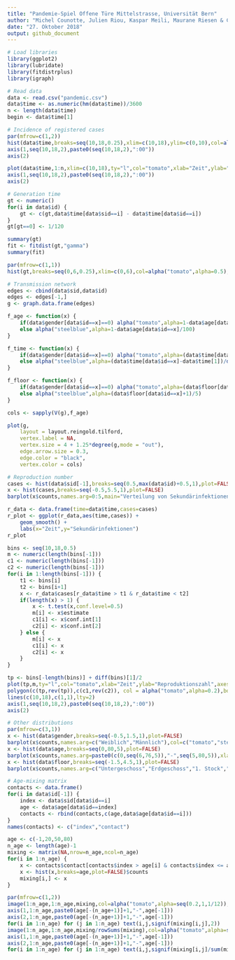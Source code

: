 ```yaml
---
title: "Pandemie-Spiel Offene Türe Mittelstrasse, Universität Bern"
author: "Michel Counotte, Julien Riou, Kaspar Meili, Maurane Riesen & Christian L. Althaus"
date: "27. Oktober 2018"
output: github_document
---
```


```r
# Load libraries
library(ggplot2)
library(lubridate)
library(fitdistrplus)
library(igraph)

# Read data
data <- read.csv("pandemic.csv")
data$time <- as.numeric(hm(data$time))/3600
n <- length(data$time)
begin <- data$time[1]
```

```r
# Incidence of registered cases
par(mfrow=c(1,2))
hist(data$time,breaks=seq(10,18,0.25),xlim=c(10,18),ylim=c(0,10),col=alpha("tomato",alpha=0.5),xlab="Zeit",ylab="Registrierte Fälle",axes=FALSE,main=NA)
axis(1,seq(10,18,2),paste0(seq(10,18,2),":00"))
axis(2)

plot(data$time,1:n,xlim=c(10,18),ty="l",col="tomato",xlab="Zeit",ylab="Registrierte Fälle (kumulativ)",axes=FALSE,frame=FALSE)
axis(1,seq(10,18,2),paste0(seq(10,18,2),":00"))
axis(2)
```

```r
# Generation time
gt <- numeric()
for(i in data$id) {
	gt <- c(gt,data$time[data$sid==i] - data$time[data$id==i])
}
gt[gt==0] <- 1/120

summary(gt)
fit <- fitdist(gt,"gamma")
summary(fit)

par(mfrow=c(1,1))
hist(gt,breaks=seq(0,6,0.25),xlim=c(0,6),col=alpha("tomato",alpha=0.5),xlab="Dauer (Stunden)",ylab="Häufigkeit",main=NA)
```

```r
# Transmission network
edges <- cbind(data$sid,data$id)
edges <- edges[-1,]
g <- graph.data.frame(edges)

f_age <- function(x) {
	if(data$gender[data$id==x]==0) alpha("tomato",alpha=1-data$age[data$id==x]/100)
	else alpha("steelblue",alpha=1-data$age[data$id==x]/100)
}

f_time <- function(x) {
	if(data$gender[data$id==x]==0) alpha("tomato",alpha=(data$time[data$id==x]-data$time[1])/diff(range(data$time)))
	else alpha("steelblue",alpha=(data$time[data$id==x]-data$time[1])/diff(range(data$time)))
}

f_floor <- function(x) {
	if(data$gender[data$id==x]==0) alpha("tomato",alpha=(data$floor[data$id==x]+1)/5)
	else alpha("steelblue",alpha=(data$floor[data$id==x]+1)/5)
}

cols <- sapply(V(g),f_age)

plot(g,
	layout = layout.reingold.tilford,
	vertex.label = NA,
	vertex.size = 4 + 1.25*degree(g,mode = "out"), 
	edge.arrow.size = 0.3,
	edge.color = "black", 
	vertex.color = cols)
```

```r
# Reproduction number
cases <- hist(data$sid[-1],breaks=seq(0.5,max(data$id)+0.5,1),plot=FALSE)$counts
x <- hist(cases,breaks=seq(-0.5,5.5,1),plot=FALSE)
barplot(x$counts,names.arg=0:5,main="Verteilung von Sekundärinfektionen")

r_data <- data.frame(time=data$time,cases=cases)
r_plot <- ggplot(r_data,aes(time,cases)) +
	geom_smooth() +
	labs(x="Zeit",y="Sekundärinfektionen")
r_plot

bins <- seq(10,18,0.5)
m <- numeric(length(bins[-1]))
c1 <- numeric(length(bins[-1]))
c2 <- numeric(length(bins[-1]))
for(i in 1:length(bins[-1])) {
	t1 <- bins[i]
	t2 <- bins[i+1]
	x <- r_data$cases[r_data$time > t1 & r_data$time < t2]
	if(length(x) > 1) {
		x <- t.test(x,conf.level=0.5)
		m[i] <- x$estimate
		c1[i] <- x$conf.int[1]
		c2[i] <- x$conf.int[2]
	} else {
		m[i] <- x
		c1[i] <- x
		c2[i] <- x
	}
}

tp <- bins[-length(bins)] + diff(bins)[1]/2
plot(tp,m,ty="l",col="tomato",xlab="Zeit",ylab="Reproduktionszahl",axes=FALSE,frame=FALSE)
polygon(c(tp,rev(tp)),c(c1,rev(c2)), col = alpha("tomato",alpha=0.2),border=NA)
lines(c(10,18),c(1,1),lty=2)
axis(1,seq(10,18,2),paste0(seq(10,18,2),":00"))
axis(2)
```

```r
# Other distributions
par(mfrow=c(3,1))
x <- hist(data$gender,breaks=seq(-0.5,1.5,1),plot=FALSE)
barplot(x$counts,names.arg=c("Weiblich","Männlich"),col=c("tomato","steelblue"))
x <- hist(data$age,breaks=seq(0,80,5),plot=FALSE)
barplot(x$counts,names.arg=paste0(c(0,seq(6,76,5)),"-",seq(5,80,5)),xlab="Altersgruppe")
x <- hist(data$floor,breaks=seq(-1.5,4.5,1),plot=FALSE)
barplot(x$counts,names.arg=c("Untergeschoss","Erdgeschoss","1. Stock","2. Stock","3. Stock","4. Stock"))
```

```r
# Age-mixing matrix
contacts <- data.frame()
for(i in data$id[-1]) {
	index <- data$sid[data$id==i]
	age <- data$age[data$id==index]
	contacts <- rbind(contacts,c(age,data$age[data$id==i]))
}
names(contacts) <- c("index","contact")

age <- c(-1,20,50,80)
n_age <- length(age)-1
mixing <- matrix(NA,nrow=n_age,ncol=n_age)
for(i in 1:n_age) {
	x <- contacts$contact[contacts$index > age[i] & contacts$index <= age[i+1]]
	x <- hist(x,breaks=age,plot=FALSE)$counts
	mixing[i,] <- x
}

par(mfrow=c(1,2))
image(1:n_age,1:n_age,mixing,col=alpha("tomato",alpha=seq(0.2,1,1/12)),xlab="Alter infizierte Person",ylab="Alter infizierter Kontakt",axes=FALSE)
axis(1,1:n_age,paste0(age[-(n_age+1)]+1,"-",age[-1]))
axis(2,1:n_age,paste0(age[-(n_age+1)]+1,"-",age[-1]))
for(i in 1:n_age) for (j in 1:n_age) text(i,j,signif(mixing[i,j],2))
image(1:n_age,1:n_age,mixing/rowSums(mixing),col=alpha("tomato",alpha=seq(0.2,1,1/12)),xlab="Alter infizierte Person",ylab="Alter infizierter Kontakt",axes=FALSE)
axis(1,1:n_age,paste0(age[-(n_age+1)]+1,"-",age[-1]))
axis(2,1:n_age,paste0(age[-(n_age+1)]+1,"-",age[-1]))
for(i in 1:n_age) for (j in 1:n_age) text(i,j,signif(mixing[i,j]/sum(mixing[i,]),2))
```
